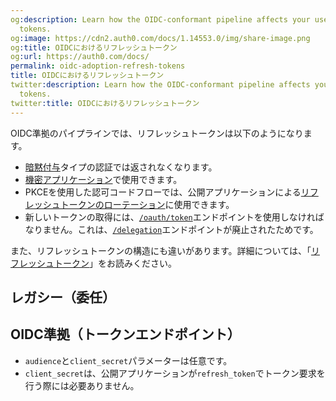 ```yaml
---
og:description: Learn how the OIDC-conformant pipeline affects your use of refresh
  tokens.
og:image: https://cdn2.auth0.com/docs/1.14553.0/img/share-image.png
og:title: OIDCにおけるリフレッシュトークン
og:url: https://auth0.com/docs/
permalink: oidc-adoption-refresh-tokens
title: OIDCにおけるリフレッシュトークン
twitter:description: Learn how the OIDC-conformant pipeline affects your use of refresh
  tokens.
twitter:title: OIDCにおけるリフレッシュトークン
---
```


OIDC準拠のパイプラインでは、リフレッシュトークンは以下のようになります。

* [暗黙付与](/login/flows/implicit-flow-with-form-post)タイプの認証では返されなくなります。
* [機密アプリケーション](/applications/confidential-and-public-applications)で使用できます。
* PKCEを使用した認可コードフローでは、公開アプリケーションによる[リフレッシュトークンのローテーション](/security/tokens/refresh-tokens/refresh-token-rotation)に使用できます。
* 新しいトークンの取得には、[`/oauth/token`](/api/authentication#refresh-token)エンドポイントを使用しなければなりません。これは、[`/delegation`](/api/authentication#delegation)エンドポイントが廃止されたためです。

また、リフレッシュトークンの構造にも違いがあります。詳細については、「[リフレッシュトークン](/security/tokens/refresh-tokens)」をお読みください。

## レガシー（委任）



## OIDC準拠（トークンエンドポイント）



* `audience`と`client_secret`パラメーターは任意です。
* `client_secret`は、公開アプリケーションが`refresh_token`でトークン要求を行う際には必要ありません。